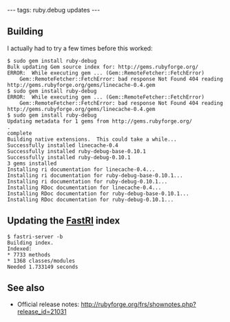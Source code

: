 ---
tags: ruby.debug updates
---
== Building ==

I actually had to try a few times before this worked:

<pre>$ sudo gem install ruby-debug
Bulk updating Gem source index for: http://gems.rubyforge.org/
ERROR:  While executing gem ... (Gem::RemoteFetcher::FetchError)
    Gem::RemoteFetcher::FetchError: bad response Not Found 404 reading http://gems.rubyforge.org/gems/linecache-0.4.gem
$ sudo gem install ruby-debug
ERROR:  While executing gem ... (Gem::RemoteFetcher::FetchError)
    Gem::RemoteFetcher::FetchError: bad response Not Found 404 reading http://gems.rubyforge.org/gems/linecache-0.4.gem
$ sudo gem install ruby-debug
Updating metadata for 1 gems from http://gems.rubyforge.org/
.
complete
Building native extensions.  This could take a while...
Successfully installed linecache-0.4
Successfully installed ruby-debug-base-0.10.1
Successfully installed ruby-debug-0.10.1
3 gems installed
Installing ri documentation for linecache-0.4...
Installing ri documentation for ruby-debug-base-0.10.1...
Installing ri documentation for ruby-debug-0.10.1...
Installing RDoc documentation for linecache-0.4...
Installing RDoc documentation for ruby-debug-base-0.10.1...
Installing RDoc documentation for ruby-debug-0.10.1...</pre>

== Updating the [[FastRI]] index ==

<pre>$ fastri-server -b
Building index.
Indexed:
* 7733 methods
* 1368 classes/modules
Needed 1.733149 seconds</pre>

== See also ==

* Official release notes: http://rubyforge.org/frs/shownotes.php?release_id=21031
